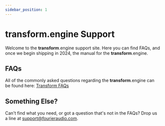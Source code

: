 ```yaml
---
sidebar_position: 1
---
```

# **transform**.engine Support

Welcome to the **transform**.engine support site. Here you can find FAQs, and once we begin shipping in 2024, the manual for the **transform**.engine.

## FAQs

All of the commonly asked questions regarding the **transform**.engine can be found here:
<a class="button button--lg button--primary" href="/docs/transform/faq">Transform FAQs</a>

## Something Else?

Can't find what you need, or got a question that's not in the FAQs? Drop us a line at [support@fourieraudio.com](mailto:support@fourieraudio.com).
